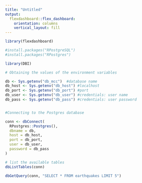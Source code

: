 ```yaml
---
title: "Untitled"
output: 
  flexdashboard::flex_dashboard:
    orientation: columns
    vertical_layout: fill
---
```


```r
library(flexdashboard)
```


```r
#install.packages("RPostgreSQL")
#install.packages("RPostgres")
```

```r

library(DBI)

# Obtaining the values of the environment variables

db <- Sys.getenv("db_mcc")  #database name
db_host <- Sys.getenv("db_host") #localhost
db_port <- Sys.getenv("db_port") #port
db_user <- Sys.getenv("db_user") #credentials: user name
db_pass <- Sys.getenv("db_pass") #credentials: user password


#Connecting to the Postgres database

conn <- dbConnect(
  RPostgres::Postgres(),
  dbname = db,
  host = db_host,
  port = db_port,
  user = db_user,
  password = db_pass
)

```

```r
# list the available tables
dbListTables(conn)
```

```r

dbGetQuery(conn, "SELECT * FROM earthquakes LIMIT 5")

```



